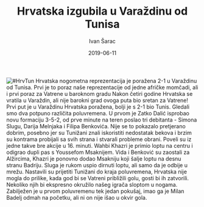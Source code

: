 ﻿---
title: Hrvatska izgubila u Varaždinu od Tunisa
date: 2019-06-11 
slug: hrvatska-tunis
author: Ivan Šarac
published: true
description: Hrvatska nogometna reprezentacija je poražena 2-1 u Varaždinu od Tunisa
color: #007BFF 
---
![#HrvTun](./hrvatska-tunis.jpg)
Hrvatska nogometna reprezentacija je poražena 2-1 u Varaždinu od Tunisa. Prvi je to poraz naše reprezentacije od jedne afričke momčadi, ali i prvi poraz za Vatrene u baroknom gradu Nakon četiri godine Hrvatska se vratila u Varaždin, ali nije barokni grad ovoga puta bio sretan za Vatrene! Prvi put je u Varaždinu Hrvatska poražena, bolji je s 2-1 bio Tunis. Gledali smo dva potpuno različita poluvremena. U prvom je Zatko Dalić isprobao novu formaciju 3-5-2, od prve minute na teren poslao tri debitanta - Simona Slugu, Darija Melnjaka i Filipa Benkovića. Nije se to pokazalo pretjerano dobrim, posebno jer su Tunižani znali iskoristiti nedostatak bekova i brzim su kontrama probijali sa svih strana i stvarali probleme obrani. Poveli su iz jedne takve bre akcije u 16. minuti. Wahbi Khazri je primio loptu na centru i odigrao dupli pas s Youssefom Msaknijem. Vida i Benković su zaostali za Alžircima, Khazri je ponovno dodao Msakniju koji šalje loptu na desnu stranu Badriju. Sluga je rukom uspio dirnuti loptu, ali samo da je odbije u mrežu. Nastavili su prijetiti Tunižani do kraja poluvremena, Hrvatska nije mogla do prilike, kada god bi se Vatreni približili golu, gosti bi ih zatvorili. Nekoliko njih bi ekspresno okružilo našeg igrača sloptom u nogama. Zabilježen je u prvom poluvremenu tek jedan pokušaj, imao ga je Milan Badelj odmah na početku, ali ni on nije išao u okvir gola. 


